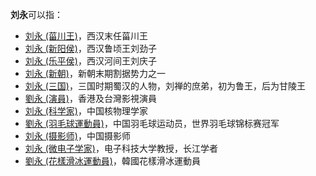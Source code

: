 '''刘永'''可以指：
* [[刘永_(菑川王)|刘永 (菑川王)]]，西汉末任菑川王
* [[刘永_(新阳侯)|刘永 (新阳侯)]]，西汉鲁顷王刘劲子
* [[刘永_(乐平侯)|刘永 (乐平侯)]]，西汉河间王刘庆子
* [[刘永_(新朝)|刘永 (新朝)]]，新朝末期割据势力之一
* [[刘永_(三国)|刘永 (三国)]]，三国时期蜀汉的人物，刘禅的庶弟，初为鲁王，后为甘陵王
* [[劉永_(演員)|劉永 (演員)]]，香港及台灣影視演員
* [[刘永_(科学家)|刘永 (科学家)]]，中国核物理学家
* [[劉永_(羽毛球運動員)|劉永 (羽毛球運動員)]]，中国羽毛球运动员，世界羽毛球锦标赛冠军
* [[刘永_(摄影师)|刘永 (摄影师)]]，中国摄影师
* [[刘永_(微电子学家)|刘永 (微电子学家)]]，电子科技大学教授，长江学者
* [[劉永_(花樣滑冰運動員)|劉永 (花樣滑冰運動員)]]，韓國花樣滑冰運動員
{{Disambiguation|Y|Cat=二字劉姓人名消歧義}}